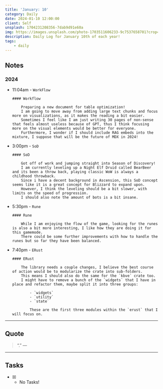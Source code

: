 ```yaml
---
title: 'January: 10'
category: Daily
date: 2024-01-10 12:00:00
client: Self
unsplash: 1704231208356-7dab9d91e60a
img: https://images.unsplash.com/photo-1703511606233-9c7537658701?crop=entropy&cs=srgb&fm=jpg&ixid=MnwzNjM5Nzd8MHwxfHJhbmRvbXx8fHx8fHx8fDE2ODE3NDg2ODY&ixlib=rb-4.0.3&q=85
description: Daily Log for January 10th of each year!
tags:
    - daily
---
```


## Notes

### 2024

-   11:04am - `WorkFlow`

        #### Workflow

            Preparing a new document for table optimization!
            I am going to move away from adding large text chunks and focus more on visualizations, as it makes the reading a bit easier.
            Sometimes I feel like I am just writing 30 pages of non-sense that feels almost useless because of GPT, thus I think focusing more on the visual elements would be better for everyone.
            Furthermore, I wonder if I should include RAG embeds into the mixture, I suppose that will be the future of MDX in 2024!

-   3:00pm - `SoD`

        #### SoD

            Got off of work and jumping straight into Season of Discovery!
            I am currently leveling up a Night Elf Druid called BearBeer and its been a throw back, playing classic WoW is always a childhood throwback.
            Since i have a decent background in Ascension, this SoD concept seems like it is a great concept for Blizzard to expand upon.
            However, I think the leveling should be a bit slower, with limits on the speed of progression.
            I should also note the amount of bots is a bit insane.

-   5:30pm - `Rune`

        #### Rune

            While I am enjoying the flow of the game, looking for the runes is also a bit more interesting, I like how they are doing it for this gamemode.
            There could be some further improvements with how to handle the runes but so far they have been balanced.

-   7:40pm - `ERust`

        #### ERust

            The library needs a couple changes, I believe the best course of action would be to modularize the crate into sub-folders.
            This means I should also do the same for the `kbve` crate too.
            I might have to remove a bunch of the `widgets` that I have in place and refactor them, maybe split it into three groups:

                - `widgets`
                - `utility`
                - `state`

                These are the first three modules within the `erust` that I will focus on.

---

## Quote

> “.”
> — <cite></cite>

---

## Tasks

-   [x] -   No Tasks!
